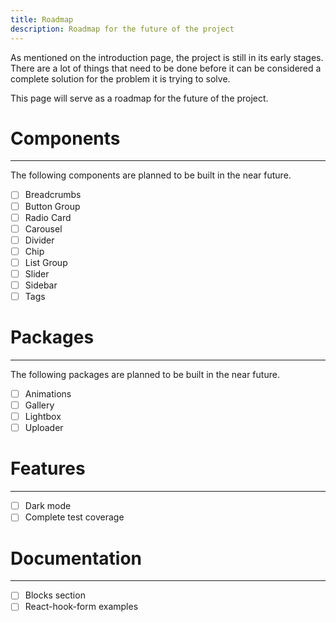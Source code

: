 ```yaml
---
title: Roadmap
description: Roadmap for the future of the project
---
```


As mentioned on the introduction page, the project is still in its early stages. There are a lot of things that need to be done before it can be considered a complete solution for the problem it is trying to solve.

This page will serve as a roadmap for the future of the project.

# Components
---
The following components are planned to be built in the near future.

* [ ] Breadcrumbs
* [ ] Button Group
* [ ] Radio Card
* [ ] Carousel
* [ ] Divider
* [ ] Chip
* [ ] List Group
* [ ] Slider
* [ ] Sidebar
* [ ] Tags

# Packages
---
The following packages are planned to be built in the near future.

* [ ] Animations
* [ ] Gallery
* [ ] Lightbox
* [ ] Uploader

# Features
---
* [ ] Dark mode
* [ ] Complete test coverage

# Documentation
---
* [ ] Blocks section
* [ ] React-hook-form examples
